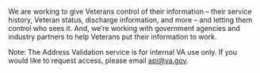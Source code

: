 We are working to give Veterans control of their information – their service history, Veteran status, discharge information, and more – and letting them control who sees it. And, we’re working with government agencies and industry partners to help Veterans put their information to work.

Note: The Address Validation service is for internal VA use only. If you would like to request access, please email [api@va.gov](mailto:api@va.gov?Subject=Request%20for%20Address%20Validation%20Access).
